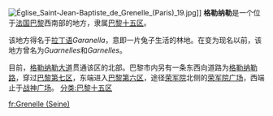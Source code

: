 {{unreferenced|time=2010-08-25T14:12:32+00:00}}
[[Image:Église_Saint-Jean-Baptiste_de_Grenelle_(Paris)_19.jpg|thumb]]]]
'''格勒纳勒'''是一个位于[[法国|法国]][[巴黎|巴黎]]西南部的地方，隶属[[巴黎十五区|巴黎十五区]]。

该地方得名于[[拉丁语|拉丁语]]''Garanella''，意即一片兔子生活的林地。在变为现名以前，该地方曾名为''Guarnelles''和''Garnelles''。

目前，[[格勒纳勒大道|格勒纳勒大道]]贯通该区的北部。巴黎市内另有一条东西向道路为[[格勒纳勒路|格勒纳勒路]]，穿过[[巴黎第七区|巴黎第七区]]，东端进入[[巴黎第六区|巴黎第六区]]，途径[[荣军院|荣军院]]北侧的[[荣军院广场|荣军院广场]]，西端止于[[战神广场_(巴黎)|战神广场]]。
[[分类:巴黎十五区|分类:巴黎十五区]]

[[fr:Grenelle_(Seine)|fr:Grenelle (Seine)]]